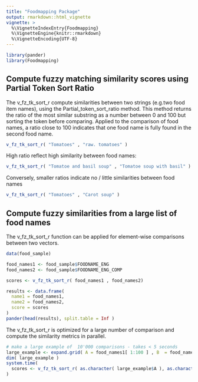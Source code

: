 ```yaml
---
title: "Foodmapping Package"
output: rmarkdown::html_vignette
vignette: >
  %\VignetteIndexEntry{Foodmapping}
  %\VignetteEngine{knitr::rmarkdown}
  %\VignetteEncoding{UTF-8}
---
```


```r
library(pander)
library(Foodmapping)
```


## Compute fuzzy matching similarity scores using Partial Token Sort Ratio 

The v_fz_tk_sort_r compute similarities between two strings (e.g.two food item
names), using the Partial_token_sort_ratio method. This method returns the ratio
of the most similar substring as a number between 0 and 100 but sorting the
token before comparing. Applied to the comparison of food names, a ratio close
to 100 indicates that one food name is fully found in the second food name.


```r
v_fz_tk_sort_r( "Tomatoes" , "raw. tomatoes" )
```

High ratio reflect high similarity between food names:
```r
v_fz_tk_sort_r( "Tomatoe and basil soup" , "Tomatoe soup with basil" )
```

Conversely, smaller ratios indicate no / little similarities between food names

```r
v_fz_tk_sort_r( "Tomatoes" , "Carot soup" )
```



## Compute fuzzy similarities from a large list of food names

The v_fz_tk_sort_r function can be applied for element-wise comparisons between
two vectors.

```r
data(food_sample)

food_names1 <- food_sample$FOODNAME_ENG
food_names2 <- food_sample$FOODNAME_ENG_COMP

scores <- v_fz_tk_sort_r( food_names1 , food_names2)

results <- data.frame(
  name1 = food_names1,
  name2 = food_names2,
  score = scores
)
pander(head(results), split.table = Inf )
```


The v_fz_tk_sort_r is optimized for a large number of comparison and compute the
similarity metrics in parallel.

```r
# make a large example of  10'000 comparisons - takes < 5 seconds
large_example <- expand.grid( A = food_names1[ 1:100 ] , B  = food_names2[ 1:100 ] ) # create all pairwise comparisons
dim( large_example )
system.time(
  scores <- v_fz_tk_sort_r( as.character( large_example$A ), as.character( large_example$B ) )
)
```




